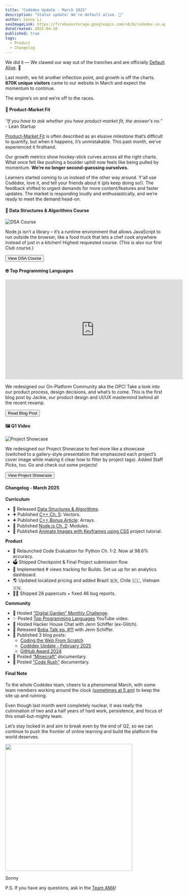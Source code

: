```yaml
---
title: "Codédex Update - March 2025"
description: "Status update: We're default alive. 🥲"
author: Sonny Li
seoImageLink: https://firebasestorage.googleapis.com/v0/b/codedex-io.appspot.com/o/blogs%2Fcodedex-update-march-2025%2Fbanner.png?alt=media&token=94636704-a5ca-445d-a1e9-7fd8d29c9d88
dateCreated: 2025-04-10
published: true
tags:
  - Product
  - Changelog
---
```


We did it — We clawed our way out of the tranches and are officially [Default Alive](https://www.paulgraham.com/aord.html). 🥲

Last month, we hit another inflection point, and growth is off the charts. **670K unique visitors** came to our website in March and expect the momentum to continue.

The engine’s on and we’re off to the races.

#### 🌟 Product-Market Fit

_“If you have to ask whether you have product-market fit, the answer's no.”_ - Lean Startup

[Product-Market Fit](https://en.wikipedia.org/wiki/Product-market_fit) is often described as an elusive milestone that’s difficult to quantify, but when it happens, it’s unmistakable. This past month, we’ve experienced it firsthand.

Our growth metrics show hockey-stick curves across all the right charts. What once felt like pushing a boulder uphill now feels like being pulled by momentum. **We’re no longer second-guessing ourselves.**

Learners started coming to us instead of the other way around. Y'all use Codédex, love it, and tell your friends about it (pls keep doing so!). The feedback shifted to urgent demands for more content/features and faster updates. The market is responding loudly and enthusiastically, and we’re ready to meet the demand head-on.

#### 🔢 Data Structures & Algorithms Course

![DSA Course](https://i.imgur.com/ccpG0ih.gif)

Node.js isn’t a library – it’s a runtime environment that allows JavaScript to run outside the browser, like a food truck that lets a chef cook anywhere instead of just in a kitchen! Highest requested course. (This is also our first Club course.)

<div style={{ display: "flex", justifyContent: "center", marginBottom: "1.2rem", transform: "scale(.9)" }}>
  <a href="https://www.codedex.io/data-structures-and-algorithms" style={{ all: "unset" }} target="_blank" and rel="noopener noreferrer"><Button variant="yellow">View DSA Course</Button></a>
</div>

#### 🤓 Top Programming Languages

<iframe width="560" height="315" src="https://www.youtube.com/embed/JrQn9HDImcI?si=6gvVAKVNxA4A8o0w" title="YouTube video player" frameborder="0" allow="accelerometer; autoplay; clipboard-write; encrypted-media; gyroscope; picture-in-picture; web-share" referrerpolicy="strict-origin-when-cross-origin" allowfullscreen></iframe>

We redesigned our On-Platform Community aka the OPC! Take a look into our product process, design decisions, and what’s to come. This is the first blog post by Jackie, our product design and UI/UX mastermind behind all the recent revamp.

<div style={{ display: "flex", justifyContent: "center", marginBottom: "1.2rem", transform: "scale(.9)" }}>
  <a href="https://www.codedex.io/blog/community-redesign" style={{ all: "unset" }} target="_blank" and rel="noopener noreferrer"><Button variant="yellow">Read Blog Post</Button></a>
</div>

#### 🖼 Q1 Video

![Project Showcase](https://i.imgur.com/2AJvuxl.png)

We redesigned our Project Showcase to feel more like a showcase (switched to a gallery-style presentation that emphasized each project’s cover image while making it clear how to filter by project tags). Added Staff Picks, too. Go and check out some projects!

<div style={{ display: "flex", justifyContent: "center", marginBottom: "1.2rem", transform: "scale(.9)" }}>
  <a href="https://www.codedex.io/community/project-showcase" style={{ all: "unset" }} target="_blank" and rel="noopener noreferrer"><Button variant="yellow">View Project Showcase</Button></a>
</div>


#### Changelog - March 2025

**Curriculum**

- 🔢 Released [Data Structures & Algorithms](https://www.codedex.io/data-structures-and-algorithms). 
- ➕ Published [C++ Ch. 5](https://www.codedex.io/cpp): Vectors. 
- ➕ Published [C++ Bonus Article](https://www.codedex.io/cpp/bonus/arrays): Arrays.
- 🦠 Published [Node.js Ch. 2](https://www.codedex.io/nodejs): Modules.
- 🎨 Published [Animate Images with Keyframes using CSS](https://www.codedex.io/projects/animate-images-with-keyframes-using-css) project tutorial.

**Product**

- 🤖 Relaunched Code Evaluation for Python Ch. 1-2. Now at 98.6% accuracy.
- 🗳️ Shipped Checkpoint & Final Project submission flow. 
- 👀 Implemented # views tracking for Builds. Set us up for an analytics dashboard.
- 🌎 Updated localized pricing and added Brazil 🇧🇷, Chile 🇨🇱, Vietnam 🇻🇳. 
- 😵‍💫 Shipped 28 papercuts + fixed 46 bug reports.

**Community**

- 🌱 Hosted [“Digital Garden” Monthly Challenge](https://www.codedex.io/community/monthly-challenge/march-2025). 
- ✨ Posted [Top Programming Languages](https://www.youtube.com/watch?v=JrQn9HDImcI) YouTube video. 
- 🏡 Hosted Hacker House Chat with Jenn Schiffer (ex-Glitch).
- 🧋 Released [Boba Talk ep. #11](https://open.spotify.com/episode/7HKImDikV7uYFtv7sIjFgH) with Jenn Schiffer.
- 📰 Published 3 blog posts: 
  - [Coding the Web From Scratch](https://www.codedex.io/blog/coding-the-web-from-scratch)
  - [Codédex Update - February 2025](https://www.codedex.io/blog/codedex-update-february-2025)
  - [GitHub Award 2024](https://www.codedex.io/blog/github-award-2024)
- 🍿 Posted [“Minecraft”](https://www.codedex.io/community/main/sUSsWyKjpD5xAs3a0EW6) documentary.
- 🍿 Posted [“Code Rush”](https://www.codedex.io/community/main/eSLLeYJ1izDS6OP7d0Mj) documentary.

#### Final Note

To the whole Codédex team, cheers to a phenomenal March, with some team members working around the clock ([sometimes at 5 am](https://x.com/Asiqur14/status/1902031137666453918)) to keep the site up and running.

Even though last month went completely nuclear, it was really the culmination of two and a half years of hard work, persistence, and focus of this small-but-mighty team.

Let’s stay locked in and aim to break even by the end of Q2, so we can continue to push the frontier of online learning and build the platform the world deserves.

<div style={{display: "flex", justifyContent: "center", marginTop: "2rem", marginBottom: "-2rem"}}>
  <img src="https://i.imgur.com/azByYZZ.jpeg" width="400"/>
</div>

Sonny

P.S. If you have any questions, ask in the [Team AMA](https://www.codedex.io/community/question-of-the-week/oUCWU2FTd0FlkXDZaVrQ)!
